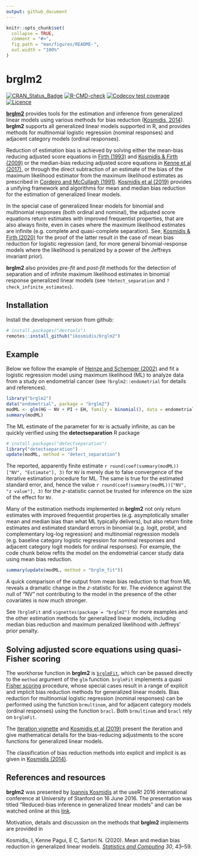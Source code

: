 ```yaml
---
output: github_document
---
```


<!-- README.md is generated from README.Rmd. Please edit that file -->

```r
knitr::opts_chunk$set(
  collapse = TRUE,
  comment = "#>",
  fig.path = "man/figures/README-",
  out.width = "100%"
)
```

# brglm2

<!-- badges: start -->
[![CRAN_Status_Badge](http://www.r-pkg.org/badges/version/brglm2)](https://cran.r-project.org/package=brglm2)
[![R-CMD-check](https://github.com/ikosmidis/brglm2/workflows/R-CMD-check/badge.svg)](https://github.com/ikosmidis/brglm2/actions)
[![Codecov test coverage](https://codecov.io/gh/ikosmidis/brglm2/branch/master/graph/badge.svg)](https://codecov.io/gh/ikosmidis/brglm2?branch=master)
[![Licence](https://img.shields.io/badge/licence-GPL--3-blue.svg)](https://www.gnu.org/licenses/gpl-3.0.en.html)
<!-- badges: end -->



[**brglm2**](https://github.com/ikosmidis/brglm2) provides tools for
the estimation and inference from generalized linear models using
various methods for bias reduction ([Kosmidis,
2014](https://doi.org/10.1002/wics.1296)). **brglm2** supports all
generalized linear models supported in R, and provides methods for
multinomial logistic regression (nominal responses) and adjacent
category models (ordinal responses).

Reduction of estimation bias is achieved by solving either the
mean-bias reducing adjusted score equations in [Firth
(1993)](https://doi.org/10.1093/biomet/80.1.27) and [Kosmidis & Firth
(2009)](https://doi.org/10.1093/biomet/asp055) or the median-bias
reducing adjusted score equations in [Kenne et al
(2017)](https://doi.org/10.1093/biomet/asx046), or through the direct
subtraction of an estimate of the bias of the maximum likelihood
estimator from the maximum likelihood estimates as prescribed in
[Cordeiro and McCullagh
(1991)](https://www.jstor.org/stable/2345592). [Kosmidis et al
(2019)](https://doi.org/10.1007/s11222-019-09860-6) provides a
unifying framework and algorithms for mean and median bias reduction
for the estimation of generalized linear models.

In the special case of generalized linear models for binomial and
multinomial responses (both ordinal and nominal), the adjusted score
equations return estimates with improved frequentist properties, that
are also always finite, even in cases where the maximum likelihood
estimates are infinite (e.g. complete and quasi-complete
separation). See, [Kosmidis & Firth
(2020)](http://doi.org/10.1093/biomet/asaa052) for the proof of the
latter result in the case of mean bias reduction for logistic
regression (and, for more general binomial-response models where the
likelihood is penalized by a power of the Jeffreys invariant prior).

**brglm2** also provides *pre-fit* and *post-fit* methods for the
detection of separation and of infinite maximum likelihood estimates
in binomial response generalized linear models (see
`?detect_separation` and `?check_infinite_estimates`).

## Installation

Install the development version from github:

``` r
# install.packages("devtools")
remotes::install_github("ikosmidis/brglm2")
```

## Example

Below we follow the example of [Heinze and Schemper
(2002)](https://doi.org/10.1002/sim.1047) and fit a logistic
regression model using maximum likelihood (ML) to analyze data from a
study on endometrial cancer (see `?brglm2::endometrial` for details
and references).

```r
library("brglm2")
data("endometrial", package = "brglm2")
modML <- glm(HG ~ NV + PI + EH, family = binomial(), data = endometrial)
summary(modML)
```

The ML estimate of the parameter for `NV` is
actually infinite, as can be quickly verified using the
**detectseparation** R package
```r
# install.packages("detectseparation")
library("detectseparation")
update(modML, method = "detect_separation")
```

The reported, apparently finite estimate `r
round(coef(summary(modML))["NV", "Estimate"], 3)` for `NV` is merely
due to false convergence of the iterative estimation procedure for
ML. The same is true for the estimated standard error, and, hence the
value `r round(coef(summary(modML))["NV", "z value"], 3)` for the
$z$-statistic cannot be trusted for inference on the size of the
effect for `NV`.

Many of the estimation methods implemented in **brglm2** not only
return estimates with improved frequentist properties
(e.g. asymptotically smaller mean and median bias than what ML
typically delivers), but also return finite estimates and estimated
standard errors in binomial (e.g. logit, probit, and complementary
log-log regression) and multinomial regression models (e.g. baseline
category logistic regression for nominal responses and adjacent
category logit models for ordinal responses). For example, the code
chunk below refits the model on the endometrial cancer study data
using mean bias reduction.

```r
summary(update(modML, method = "brglm_fit"))
```

A quick comparison of the output from mean bias reduction to that from
ML reveals a dramatic change in the $z$-statistic for `NV`.  The
evidence against the null of "NV" not contributing to the model in the
presence of the other covariates is now much stronger.

See `?brglmFit` and `vignettes(package = "brglm2")` for more examples
and the other estimation methods for generalized linear models,
including median bias reduction and maximum penalized likelihood with
Jeffreys' prior penalty.

## Solving adjusted score equations using quasi-Fisher scoring

The workhorse function in **brglm2** is
[`brglmFit`](https://github.com/ikosmidis/brglm2/blob/master/R/brglmFit.R),
which can be passed directly to the `method` argument of the `glm`
function. `brglmFit` implements a quasi [Fisher
scoring](https://en.wikipedia.org/wiki/Scoring_algorithm) procedure,
whose special cases result in a range of explicit and implicit bias
reduction methods for generalized linear models. Bias reduction for
multinomial logistic regression (nominal responses) can be performed
using the function `brmultinom`, and for adjacent category models
(ordinal responses) using the function `bracl`. Both `brmultinom` and
`bracl` rely on `brglmFit`.

The [iteration
vignette](https://cran.r-project.org/package=brglm2/vignettes/iteration.html)
and [Kosmidis et al
(2019)](https://doi.org/10.1007/s11222-019-09860-6) present the
iteration and give mathematical details for the bias-reducing
adjustments to the score functions for generalized linear models.

The classification of bias reduction methods into explicit and
implicit is as given in [Kosmidis
(2014)](https://doi.org/10.1002/wics.1296).

## References and resources

**brglm2** was presented by [Ioannis
Kosmidis](http://www.ikosmidis.com) at the useR! 2016 international
conference at University of Stanford on 16 June 2016. The presentation
was titled "Reduced-bias inference in generalized linear models" and
can be watched online at this
[link](https://channel9.msdn.com/Events/useR-international-R-User-conference/useR2016/brglm-Reduced-bias-inference-in-generalized-linear-models).

Motivation, details and discussion on the methods that **brglm2** implements are provided in

Kosmidis, I, Kenne Pagui, E C, Sartori N. (2020). Mean and median bias
reduction in generalized linear models. [*Statistics and
Computing*](https://doi.org/10.1007/s11222-019-09860-6) *30*, 43–59.




